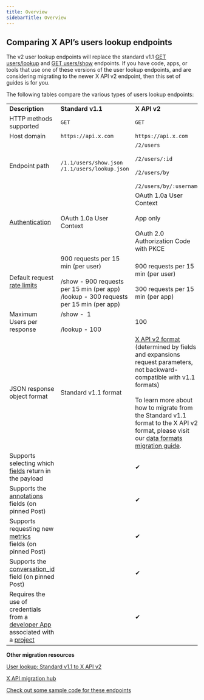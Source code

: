 ---
title: Overview
sidebarTitle: Overview
---


## Comparing X API’s users lookup endpoints

The v2 user lookup endpoints will replace the standard v1.1 [GET users/lookup](https://developer.x.com/en/docs/twitter-api/v1/accounts-and-users/follow-search-get-users/api-reference/get-users-lookup.html) and [GET users/show](https://developer.x.com/en/docs/twitter-api/v1/accounts-and-users/follow-search-get-users/api-reference/get-users-show.html) endpoints. If you have code, apps, or tools that use one of these versions of the user lookup endpoints, and are considering migrating to the newer X API v2 endpoint, then this set of guides is for you. 
 

The following tables compare the various types of users lookup endpoints:
 

|     |     |     |
| :--- | :--- | :--- |
| **Description** | **Standard v1.1** | **X API v2** |
| HTTP methods supported | `GET` | `GET` |
| Host domain | `https://api.x.com` | `https://api.x.com` |
| Endpoint path | `/1.1/users/show.json` `/1.1/users/lookup.json` | `/2/users`<br/><br/>`/2/users/:id`<br/><br/>`/2/users/by`<br/><br/>`/2/users/by/:username` |
| [Authentication](/resources/fundamentals/authentication) | OAuth 1.0a User Context | OAuth 1.0a User Context<br/><br/>App only<br/><br/>OAuth 2.0 Authorization Code with PKCE |
| Default request [rate limits](/resources/fundamentals/rate-limits) | 900 requests per 15 min (per user)<br/><br/>/show - 900 requests per 15 min (per app)  <br/>/lookup - 300 requests per 15 min (per app) | 900 requests per 15 min (per user)<br/><br/>300 requests per 15 min (per app) |
| Maximum Users per response | /show -  1<br/><br/>/lookup - 100 | 100 |
| JSON response object format | Standard v1.1 format | [X API v2 format](/x-api/fundamentals/data-dictionary) (determined by fields and expansions request parameters, not backward-compatible with v1.1 formats)<br/><br/>To learn more about how to migrate from the Standard v1.1 format to the X API v2 format, please visit our [data formats migration guide](/x-api/migrate/data-format-migration). |
| Supports selecting which [fields](/x-api/fundamentals/data-dictionary) return in the payload |     | ✔   |
| Supports the [annotations](/x-api/fundamentals/post-annotations) fields (on pinned Post) |     | ✔   |
| Supports requesting new [metrics](/x-api/fundamentals/metrics) fields (on pinned Post) |     | ✔   |
| Supports the [conversation_id](/x-api/fundamentals/conversation-id) field (on pinned Post) |     | ✔   |
| Requires the use of credentials from a [developer App](/resources/fundamentals/developer-apps) associated with a [project](/resources/fundamentals/projects) |     | ✔   |

**Other migration resources**

[User lookup: Standard v1.1 to X API v2](/x-api/users/lookup/migrate/standard-to-twitter-api-v2)

[X API migration hub](/x-api/migrate/overview)

[Check out some sample code for these endpoints](https://github.com/xdevplatform/Twitter-API-v2-sample-code "Check out some sample code for these endpoints")
